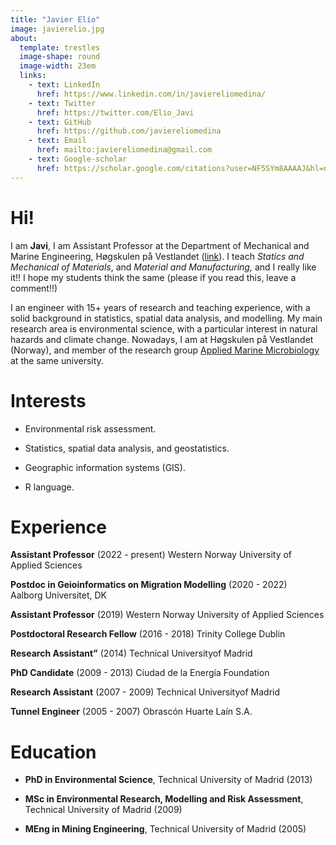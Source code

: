 ```yaml
---
title: "Javier Elío"
image: javierelio.jpg
about: 
  template: trestles
  image-shape: round
  image-width: 23em
  links:
    - text: LinkedIn
      href: https://www.linkedin.com/in/javiereliomedina/
    - text: Twitter
      href: https://twitter.com/Elio_Javi
    - text: GitHub
      href: https://github.com/javiereliomedina
    - text: Email
      href: mailto:javiereliomedina@gmail.com 
    - text: Google-scholar
      href: https://scholar.google.com/citations?user=NF5SYm8AAAAJ&hl=no
---
```


# Hi!

I am **Javi**, I am Assistant Professor at the Department of Mechanical and Marine Engineering, Høgskulen på Vestlandet ([link](https://www.hvl.no/en/employee/?user=Javier.Elio)). I teach *Statics and Mechanical of Materials*, and *Material and Manufacturing,* and I really like it!! I hope my students think the same (please if you read this, leave a comment!!)

I an engineer with 15+ years of research and teaching experience, with a solid background in statistics, spatial data analysis, and modelling. My main research area is environmental science, with a particular interest in natural hazards and climate change. Nowadays, I am at Høgskulen på Vestlandet (Norway), and member of the research group [Applied Marine Microbiology](https://www.hvl.no/en/research/group/applied-marine-microbiology/) at the same university.

# Interests

-   Environmental risk assessment.

-   Statistics, spatial data analysis, and geostatistics.

-   Geographic information systems (GIS).

-   R language.

# Experience

**Assistant Professor** (2022 - present) Western Norway University of Applied Sciences

**Postdoc in Geioinformatics on Migration Modelling** (2020 - 2022)\
Aalborg Universitet, DK

**Assistant Professor** (2019) Western Norway University of Applied Sciences

**Postdoctoral Research Fellow** (2016 - 2018) Trinity College Dublin

**Research Assistant"** (2014) Technical Universityof Madrid

**PhD Candidate** (2009 - 2013) Ciudad de la Energía Foundation

**Research Assistant** (2007 - 2009) Technical Universityof Madrid

**Tunnel Engineer** (2005 - 2007) Obrascón Huarte Laín S.A.

# Education

-   **PhD in Environmental Science**, Technical University of Madrid (2013)

-   **MSc in Environmental Research, Modelling and Risk Assessment**, Technical University of Madrid (2009)

-   **MEng in Mining Engineering**, Technical University of Madrid (2005)
